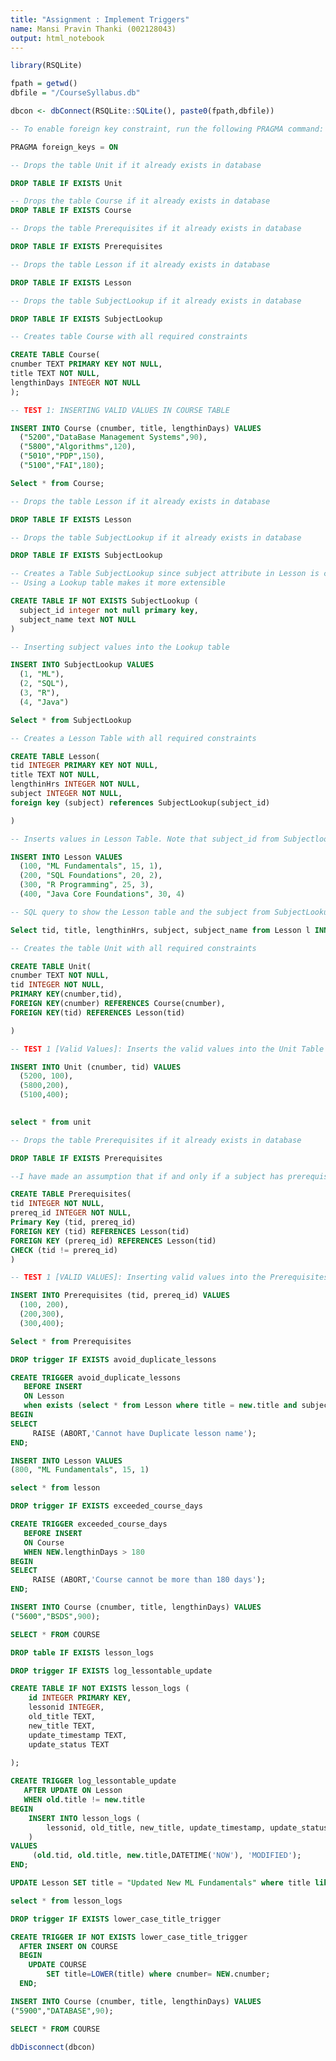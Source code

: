 ```yaml
---
title: "Assignment : Implement Triggers"
name: Mansi Pravin Thanki (002128043)
output: html_notebook
---
```


```r
library(RSQLite)

fpath = getwd()
dbfile = "/CourseSyllabus.db"

dbcon <- dbConnect(RSQLite::SQLite(), paste0(fpath,dbfile))
```


```sql
-- To enable foreign key constraint, run the following PRAGMA command:

PRAGMA foreign_keys = ON
```


```sql

-- Drops the table Unit if it already exists in database

DROP TABLE IF EXISTS Unit

```

```sql

-- Drops the table Course if it already exists in database
DROP TABLE IF EXISTS Course

```

```sql

-- Drops the table Prerequisites if it already exists in database

DROP TABLE IF EXISTS Prerequisites

```

```sql

-- Drops the table Lesson if it already exists in database

DROP TABLE IF EXISTS Lesson
```

```sql

-- Drops the table SubjectLookup if it already exists in database

DROP TABLE IF EXISTS SubjectLookup
```

```sql
-- Creates table Course with all required constraints

CREATE TABLE Course(
cnumber TEXT PRIMARY KEY NOT NULL,
title TEXT NOT NULL,
lengthinDays INTEGER NOT NULL
);

```


```sql

-- TEST 1: INSERTING VALID VALUES IN COURSE TABLE

INSERT INTO Course (cnumber, title, lengthinDays) VALUES 
  ("5200","DataBase Management Systems",90),
  ("5800","Algorithms",120),
  ("5010","PDP",150),
  ("5100","FAI",180);
```

```sql
Select * from Course;
```
<!--
```sql
-- commented for the Triggers assignment as not needed 

-- TEST 2: INSERTING INVALID VALUES IN COURSE TABLE
-- EXPECTED OUTPUT: Should output an Error message: NOT NULL constraint failed

--INSERT INTO Course (cnumber, title, lengthinDays) VALUES 
--  ("6200","IR",NULL),
--  ("5500",NULL,120);
```
-->

```sql

-- Drops the table Lesson if it already exists in database

DROP TABLE IF EXISTS Lesson
```

```sql

-- Drops the table SubjectLookup if it already exists in database

DROP TABLE IF EXISTS SubjectLookup
```


```sql

-- Creates a Table SubjectLookup since subject attribute in Lesson is categorical. 
-- Using a Lookup table makes it more extensible

CREATE TABLE IF NOT EXISTS SubjectLookup (
  subject_id integer not null primary key,
  subject_name text NOT NULL
)
```

```sql

-- Inserting subject values into the Lookup table 

INSERT INTO SubjectLookup VALUES 
  (1, "ML"),
  (2, "SQL"),
  (3, "R"),
  (4, "Java")
```

```sql
Select * from SubjectLookup
```


```sql

-- Creates a Lesson Table with all required constraints

CREATE TABLE Lesson(
tid INTEGER PRIMARY KEY NOT NULL,
title TEXT NOT NULL,
lengthinHrs INTEGER NOT NULL,
subject INTEGER NOT NULL,
foreign key (subject) references SubjectLookup(subject_id)

)
```

```sql

-- Inserts values in Lesson Table. Note that subject_id from Subjectlookup is used here

INSERT INTO Lesson VALUES
  (100, "ML Fundamentals", 15, 1),
  (200, "SQL Foundations", 20, 2),
  (300, "R Programming", 25, 3),
  (400, "Java Core Foundations", 30, 4)
```

```sql

-- SQL query to show the Lesson table and the subject from SubjectLookup associated to it

Select tid, title, lengthinHrs, subject, subject_name from Lesson l INNER JOIN SubjectLookup s ON (l.subject=s.subject_id);
```


```sql

-- Creates the table Unit with all required constraints

CREATE TABLE Unit(
cnumber TEXT NOT NULL,
tid INTEGER NOT NULL,
PRIMARY KEY(cnumber,tid),
FOREIGN KEY(cnumber) REFERENCES Course(cnumber),
FOREIGN KEY(tid) REFERENCES Lesson(tid)

)

```

```sql

-- TEST 1 [Valid Values]: Inserts the valid values into the Unit Table 

INSERT INTO Unit (cnumber, tid) VALUES 
  (5200, 100),
  (5800,200),
  (5100,400);
  
```


```sql
select * from unit
```


<!--
```sql
-- commented for the Triggers assignment as not needed 

-- TEST 2 [Invalid Values]: Inserts the invalid values into the Unit Table 
-- EXPECTED OUTPUT: Should output Error message:FOREIGN KEY constraint failed

--INSERT INTO Unit (cnumber, tid) VALUES 
--  (5010,500),
--  (1010, 5010)
```
-->

```sql

-- Drops the table Prerequisites if it already exists in database

DROP TABLE IF EXISTS Prerequisites

```

```sql

--I have made an assumption that if and only if a subject has prerequisite, it is inserted into the table. Hence, if a lesson has no pre-requisite, it is not entered in this table

CREATE TABLE Prerequisites(
tid INTEGER NOT NULL,
prereq_id INTEGER NOT NULL,
Primary Key (tid, prereq_id)
FOREIGN KEY (tid) REFERENCES Lesson(tid)
FOREIGN KEY (prereq_id) REFERENCES Lesson(tid)
CHECK (tid != prereq_id)
)

```

```sql

-- TEST 1 [VALID VALUES]: Inserting valid values into the Prerequisites Table

INSERT INTO Prerequisites (tid, prereq_id) VALUES 
  (100, 200),
  (200,300),
  (300,400);
```

```sql
Select * from Prerequisites

```


<!--
```sql
-- commented for the Triggers assignment as not needed 

-- TEST 2 [INVALID VALUE]: Testing to see that the table does not take value when prerequisite lesson inserted for a lesson is itself.

-- EXPECTED OUTPUT: Should output Error message: CHECK constraint failed: tid != prereq_id

--INSERT INTO Prerequisites (tid, prereq_id) VALUES 
--  (400, 400)

```

-->


<!-- ###############################  TRIGGER 1  ################################################### -->
<!-- TRIGGER 1: This trigger constraints the insertion of duplicate lesson for a subject
1. This trigger is triggered BEFORE the insertion in Lesson table takes place
2. If a duplicate lesson title is being entered for the same subject, the trigger will not allow insertion
3. It will throw message : "Cannot have Duplicate lesson name"-->

```sql

DROP trigger IF EXISTS avoid_duplicate_lessons
```

```sql
CREATE TRIGGER avoid_duplicate_lessons
   BEFORE INSERT
   ON Lesson
   when exists (select * from Lesson where title = new.title and subject = new.subject)
BEGIN
SELECT
     RAISE (ABORT,'Cannot have Duplicate lesson name');
END;
```

<!-- TESTING TRIGGER 1:
1. Table Lesson already contains an entry ML Fundamentals for subjectid 1
2. On attempting duplicate insertion, trigger will prohibit from inserting entry into table
2. It will throw message : "Cannot have Duplicate lesson name"-->

```sql
INSERT INTO Lesson VALUES
(800, "ML Fundamentals", 15, 1)

```

```sql
select * from lesson
```
<!--################################  TRIGGER 1 ENDS  ################################################-->



<!-- ################################   TRIGGER 2   #################################################### -->
<!-- TRIGGER 2: This trigger constraints the insertion of courses with duration greater than 180 days
<!-- This trigger is triggered before insertion of a Course with Course length that exceeds 180 days 
This trigger acts as a constraint to not allow courses that exceed a span of 180 days. 
It will not allow the insertion and give error message: 'Course cannot be more than 180 days' -->

```sql

DROP trigger IF EXISTS exceeded_course_days
```

```sql

CREATE TRIGGER exceeded_course_days
   BEFORE INSERT
   ON Course
   WHEN NEW.lengthinDays > 180
BEGIN
SELECT
     RAISE (ABORT,'Course cannot be more than 180 days');
END;
```

<!-- TESTING TRIGGER 2:
1. On attempting  insertion of course with length in days more than 180, trigger will prohibit from inserting entry into table
2. EXPECTED OUTPUT: It will throw message : "Course cannot be more than 180 days"-->

```sql

INSERT INTO Course (cnumber, title, lengthinDays) VALUES 
("5600","BSDS",900);

```
<!-- Checking if course with greater than 180 days was inserted 
Expected output: Course with length >180 days should not be a part of table-->

```sql
SELECT * FROM COURSE
```

<!--################################  TRIGGER 2 ENDS  ################################################-->



<!-- ##############################  TRIGGER 3  ################################################# -->
<!--Requirement for Trigger 3:-->
<!-- Creating lesson_logs table that will store the updates made on lesson table: 
the old lesson title and new lesson title and the timestamp at which this modification took place-->

```sql

DROP table IF EXISTS lesson_logs
```

```sql

DROP trigger IF EXISTS log_lessontable_update
```

```sql
CREATE TABLE IF NOT EXISTS lesson_logs (
	id INTEGER PRIMARY KEY,
	lessonid INTEGER,
	old_title TEXT,
	new_title TEXT,
	update_timestamp TEXT,
	update_status TEXT
	
);
```

<!-- TRIGGER 3: This trigger inserts the logs of updates on Lesson table in a lesson_logs table-->

<!-- This log_lessontable_update trigger is triggered after the Lesson table is updated.  
When old lesson title is updated with new title, log_lessontable_update is triggered.
The trigger inserts into lesson_logs table with the lessonid, old and new values and the timestamp at which update took place
The lesson_logs holds the old title, the new title, update_status and update_timestamp -->

```sql

CREATE TRIGGER log_lessontable_update 
   AFTER UPDATE ON Lesson
   WHEN old.title != new.title
BEGIN
	INSERT INTO lesson_logs (
		lessonid, old_title, new_title, update_timestamp, update_status
	)
VALUES
	 (old.tid, old.title, new.title,DATETIME('NOW'), 'MODIFIED');
END;
```

<!-- TESTING TRIGGER 3:
1. On updating Lesson table entry with a new title, log_lessontable_update will be trigerred
2. EXPECTED OUTPUT: Log entry of updated lesson will be visible in lesson_logs table-->


```sql

UPDATE Lesson SET title = "Updated New ML Fundamentals" where title like "ML Fundamentals"

```

```sql
select * from lesson_logs
```

<!-- ############################### TRIGGER 3 ENDS ######################################-->



<!-- ##############################  TRIGGER 4  ######################################### -->
<!-- TRIGGER 4: This trigger is triggered AFTER insertion into course table and updates course title to lowercase.
This trigger converts the title of courses to lower case whenever new entry is inserted in Course table
-->

```sql

DROP trigger IF EXISTS lower_case_title_trigger
```


```sql

CREATE TRIGGER IF NOT EXISTS lower_case_title_trigger
  AFTER INSERT ON COURSE
  BEGIN
    UPDATE COURSE
        SET title=LOWER(title) where cnumber= NEW.cnumber;
  END;
```

<!-- TESTING TRIGGER 4:
1. After inserting new Course in Course table, the trigger updates the title to lowercase title
2. EXPECTED OUTPUT: title of the course will appear in lowercase-->

```sql

INSERT INTO Course (cnumber, title, lengthinDays) VALUES 
("5900","DATABASE",90);

```

```sql
SELECT * FROM COURSE
```

<!-- ############################### TRIGGER 4 ENDS ######################################-->


```r
dbDisconnect(dbcon)
```

